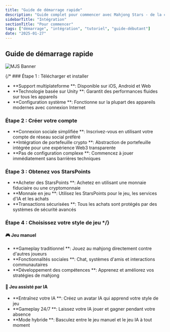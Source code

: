 ```yaml
---
title: "Guide de démarrage rapide"
description: "Guide complet pour commencer avec Mahjong Stars - de la création de compte à votre première partie alimentée par l'IA"
sidebarTitle: "Intégration"
sectionTitle: "Pour commencer"
tags: ["démarrage", "intégration", "tutoriel", "guide-débutant"]
date: "2025-01-27"
---
```


## Guide de démarrage rapide

![MJS Banner](/static/images/comingsoon.webp)

{/* ### Étape 1 : Télécharger et installer
- **Support multiplateforme **: Disponible sur iOS, Android et Web
- **Technologie basée sur Unity **: Garantit des performances fluides sur tous les appareils
- **Configuration système **: Fonctionne sur la plupart des appareils modernes avec connexion Internet

### Étape 2 : Créer votre compte
- **Connexion sociale simplifiée **: Inscrivez-vous en utilisant votre compte de réseau social préféré
- **Intégration de portefeuille crypto **: Abstraction de portefeuille intégrée pour une expérience Web3 transparente
- **Pas de configuration complexe **: Commencez à jouer immédiatement sans barrières techniques

### Étape 3 : Obtenez vos StarsPoints
- **Acheter des StarsPoints **: Achetez en utilisant une monnaie fiduciaire ou une cryptomonnaie
- **Monnaie en jeu **: Utilisez les StarsPoints pour le jeu, les services d'IA et les achats
- **Transactions sécurisées **: Tous les achats sont protégés par des systèmes de sécurité avancés

### Étape 4 : Choisissez votre style de jeu */}

#### 🎮 Jeu manuel
- **Gameplay traditionnel **: Jouez au mahjong directement contre d'autres joueurs
- **Fonctionnalités sociales **: Chat, systèmes d'amis et interactions communautaires
- **Développement des compétences **: Apprenez et améliorez vos stratégies de mahjong

#### 🤖 Jeu assisté par IA
- **Entraînez votre IA **: Créez un avatar IA qui apprend votre style de jeu
- **Gameplay 24/7 **: Laissez votre IA jouer et gagner pendant votre absence
- **Mode hybride **: Basculez entre le jeu manuel et le jeu IA à tout moment

